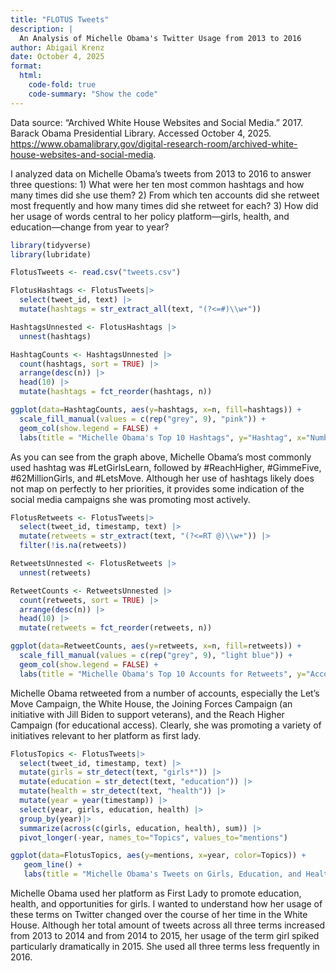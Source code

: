 ```yaml
---
title: "FLOTUS Tweets"
description: |
  An Analysis of Michelle Obama's Twitter Usage from 2013 to 2016
author: Abigail Krenz
date: October 4, 2025
format: 
  html:
    code-fold: true
    code-summary: "Show the code"
---
```


Data source: “Archived White House Websites and Social Media.” 2017. Barack Obama Presidential Library. Accessed October 4, 2025. [https://www.obamalibrary.gov/digital-research-room/archived-white-house-websites-and-social-media](https://www.obamalibrary.gov/digital-research-room/archived-white-house-websites-and-social-media).

I analyzed data on Michelle Obama's tweets from 2013 to 2016 to answer three questions: 1) What were her ten most common hashtags and how many times did she use them? 2) From which ten accounts did she retweet most frequently and how many times did she retweet for each? 3) How did her usage of words central to her policy platform—girls, health, and education—change from year to year?

```r
library(tidyverse)
library(lubridate)

FlotusTweets <- read.csv("tweets.csv")

FlotusHashtags <- FlotusTweets|>
  select(tweet_id, text) |>
  mutate(hashtags = str_extract_all(text, "(?<=#)\\w+"))

HashtagsUnnested <- FlotusHashtags |>
  unnest(hashtags)

HashtagCounts <- HashtagsUnnested |>
  count(hashtags, sort = TRUE) |>
  arrange(desc(n)) |>
  head(10) |>
  mutate(hashtags = fct_reorder(hashtags, n))

ggplot(data=HashtagCounts, aes(y=hashtags, x=n, fill=hashtags)) +
  scale_fill_manual(values = c(rep("grey", 9), "pink")) +
  geom_col(show.legend = FALSE) + 
  labs(title = "Michelle Obama's Top 10 Hashtags", y="Hashtag", x="Number of uses")

```
As you can see from the graph above, Michelle Obama's most commonly used hashtag was #LetGirlsLearn, followed by #ReachHigher, #GimmeFive, #62MillionGirls, and #LetsMove. Although her use of hashtags likely does not map on perfectly to her priorities, it provides some indication of the social media campaigns she was promoting most actively. 



```r
FlotusRetweets <- FlotusTweets|>
  select(tweet_id, timestamp, text) |>
  mutate(retweets = str_extract(text, "(?<=RT @)\\w+")) |>
  filter(!is.na(retweets))

RetweetsUnnested <- FlotusRetweets |>
  unnest(retweets)

RetweetCounts <- RetweetsUnnested |>
  count(retweets, sort = TRUE) |>
  arrange(desc(n)) |>
  head(10) |>
  mutate(retweets = fct_reorder(retweets, n))

ggplot(data=RetweetCounts, aes(y=retweets, x=n, fill=retweets)) +
  scale_fill_manual(values = c(rep("grey", 9), "light blue")) +
  geom_col(show.legend = FALSE) + 
  labs(title = "Michelle Obama's Top 10 Accounts for Retweets", y="Accounts", x="Number of retweets")
```
Michelle Obama retweeted from a number of accounts, especially the Let's Move Campaign, the White House, the Joining Forces Campaign (an initiative with Jill Biden to support veterans), and the Reach Higher Campaign (for educational access). Clearly, she was promoting a variety of initiatives relevant to her platform as first lady.


```r
FlotusTopics <- FlotusTweets|>
  select(tweet_id, timestamp, text) |>
  mutate(girls = str_detect(text, "girls*")) |>
  mutate(education = str_detect(text, "education")) |>
  mutate(health = str_detect(text, "health")) |>
  mutate(year = year(timestamp)) |>
  select(year, girls, education, health) |>
  group_by(year)|>
  summarize(across(c(girls, education, health), sum)) |>
  pivot_longer(-year, names_to="Topics", values_to="mentions")

ggplot(data=FlotusTopics, aes(y=mentions, x=year, color=Topics)) +
   geom_line() + 
   labs(title = "Michelle Obama's Tweets on Girls, Education, and Health over Time", y="Tweets", x="Year")
```

Michelle Obama used her platform as First Lady to promote education, health, and opportunities for girls. I wanted to understand how her usage of these terms on Twitter changed over the course of her time in the White House. Although her total amount of tweets across all three terms increased from 2013 to 2014 and from 2014 to 2015, her usage of the term girl spiked particularly dramatically in 2015. She used all three terms less frequently in 2016. 


